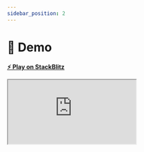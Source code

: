 ```yaml
---
sidebar_position: 2
---
```


# 📅 Demo

**[⚡️ Play on StackBlitz](https://stackblitz.com/~/github.com/ngeenx/nx-vue-calendar-heatmap-demo)**

<iframe className="embed-iframe" src="https://stackblitz.com/~/github.com/ngeenx/nx-vue-calendar-heatmap-demo?embed=1&file=src/app/app.component.ts&hideExplorer=1&hideNavigation=1&view=preview"></iframe>
